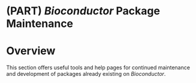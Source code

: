# (PART) _Bioconductor_ Package Maintenance {-}

# Overview  {.unnumbered #package-maintenance}

This section offers useful tools and help pages for continued maintenance and
development of packages already existing on _Bioconductor_.